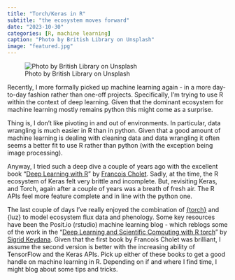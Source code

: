 ```yaml
---
title: "Torch/Keras in R"
subtitle: "the ecosystem moves forward"
date: "2023-10-30"
categories: [R, machine learning]
caption: "Photo by British Library on Unsplash"
image: "featured.jpg"
---
```


![Photo by British Library on Unsplash](featured.jpg){.preview-image}

Recently, I more formally picked up machine learning again - in a more day-to-day fashion rather than one-off projects. Specifically, I'm trying to use R within the context of deep learning. Given that the dominant ecosystem for machine learning mostly remains python this might come as a surprise.

Thing is, I don't like pivoting in and out of environments. In particular, data wrangling is much easier in R than in python. Given that a good amount of machine learning is dealing with cleaning data and data wrangling it often seems a better fit to use R rather than python (with the exception being image processing).

Anyway, I tried such a deep dive a couple of years ago with the excellent book "[Deep Learning with R](https://www.manning.com/books/deep-learning-with-r-second-edition)" by [Francois Cholet](https://fchollet.com/). Sadly, at the time, the R ecosystem of Keras felt very brittle and incomplete. But, revisiting Keras, and Torch, again after a couple of years was a breath of fresh air. The R APIs feel more feature complete and in line with the python one.

The last couple of days I've really enjoyed the combination of [{torch}](https://torch.mlverse.org/) and {luz} to model ecosystem flux data and phenology. Some key resources have been the Posit.io (rstudio) machine learning blog - which reblogs some of the work in the "[Deep Learning and Scientific Computing with R torch](https://skeydan.github.io/Deep-Learning-and-Scientific-Computing-with-R-torch/)" by [Sigrid Keydana](https://divergences.xyz/). Given that the first book by Francois Cholet was brilliant, I assume the second version is better with the increasing ability of TensorFlow and the Keras APIs. Pick up either of these books to get a good handle on machine learning in R. Depending on if and where I find time, I might blog about some tips and tricks.
